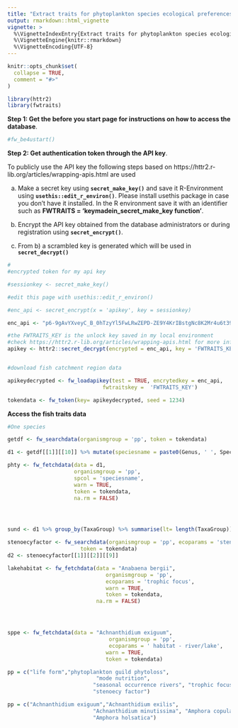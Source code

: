 ```yaml
---
title: "Extract traits for phytoplankton species ecological preferences."
output: rmarkdown::html_vignette
vignette: >
  %\VignetteIndexEntry{Extract traits for phytoplankton species ecological preferences.}
  %\VignetteEngine{knitr::rmarkdown}
  %\VignetteEncoding{UTF-8}
---
```


```r
knitr::opts_chunk$set(
  collapse = TRUE,
  comment = "#>"
)
```

```r
library(httr2)
library(fwtraits)
```

**Step 1: Get the before you start page for instructions on how to access the database**.

```r
#fw_be4ustart()
```

**Step 2: Get authentication token through the API key**.

To publicly use the API key the following steps based on https://httr2.r-lib.org/articles/wrapping-apis.html are used

a) Make a secret key using **`secret_make_key()`** and save it R-Environment using 
**`usethis::edit_r_environ()`**. Please install usethis package in case you don't have it installed. In the R environment save it with an identifier such as **FWTRAITS = 'keymadein_secret_make_key function'**.

b) Encrypt the API key obtained from the database administrators or during registration using 
**`secret_encrypt()`**.

c) From b) a scrambled key is generated which will be used in **`secret_decrypt()`**


```r

#
#encrypted token for my api key

#sessionkey <- secret_make_key()

#edit this page with usethis::edit_r_environ()

#enc_api <- secret_encrypt(x = 'apikey', key = sessionkey)

enc_api <- "p6-9gAvYXveyC_B_0hTzyYl5FwLRwZEPD-ZE9Y4KrIBstgNc8K2Mr4u6t39LGZ2E1m9SOw"

#the FWTRAITS_KEY is the unlock key saved in my local environment
#check https://httr2.r-lib.org/articles/wrapping-apis.html for more information
apikey <- httr2::secret_decrypt(encrypted = enc_api, key = 'FWTRAITS_KEY')


#download fish catchment region data

apikeydecrypted <- fw_loadapikey(test = TRUE, encrytedkey = enc_api,
                              fwtraitskey =  'FWTRAITS_KEY')

tokendata <- fw_token(key= apikeydecrypted, seed = 1234)

```

**Access the fish traits data**

```r

#One species 

getdf <- fw_searchdata(organismgroup = 'pp', token = tokendata)

d1 <- getdf[[1]][[10]] %>% mutate(speciesname = paste0(Genus, ' ', Species))#[2321,9]

phty <- fw_fetchdata(data = d1, 
                     organismgroup = 'pp',
                     spcol = 'speciesname',
                     warn = TRUE,
                     token = tokendata, 
                     na.rm = FALSE)




sund <- d1 %>% group_by(TaxaGroup) %>% summarise(lt= length(TaxaGroup))

stenoecyfactor <- fw_searchdata(organismgroup = 'pp', ecoparams = 'stenoecyfactor',
                       token = tokendata)
d2 <- stenoecyfactor[[1]][[2]][[9]]

lakehabitat <- fw_fetchdata(data = "Anabaena bergii", 
                               organismgroup = 'pp',
                               ecoparams = 'trophic focus', 
                               warn = TRUE,
                               token = tokendata, 
                            na.rm = FALSE)




sppe <- fw_fetchdata(data = "Achnanthidium exiguum", 
                                organismgroup = 'pp',
                                ecoparams = ' habitat - river/lake', 
                               warn = TRUE,
                               token = tokendata)

pp = c("life form","phytoplankton guild phytoloss",
                            "mode nutrition",
                           "seasonal occurrence rivers", "trophic focus",
                           "stenoecy factor")

pp = c("Achnanthidium exiguum","Achnanthidium exilis",
                           "Achnanthidium minutissima", "Amphora copulata",
                           "Amphora holsatica")

```


